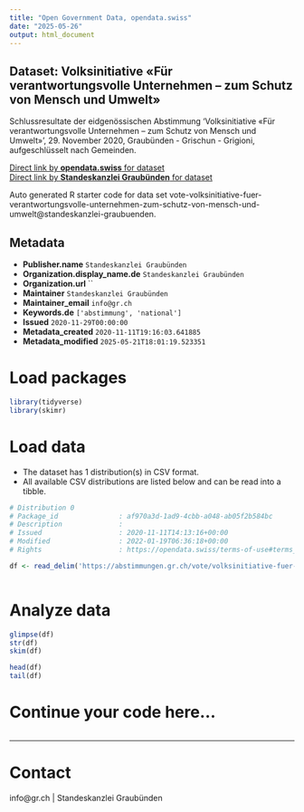 ```yaml
---
title: "Open Government Data, opendata.swiss"
date: "2025-05-26"
output: html_document
---
```


## Dataset: Volksinitiative «Für verantwortungsvolle Unternehmen – zum Schutz von Mensch und Umwelt»

Schlussresultate der eidgenössischen Abstimmung 'Volksinitiative «Für verantwortungsvolle Unternehmen – zum Schutz von Mensch und Umwelt»', 29. November 2020, Graubünden - Grischun - Grigioni, aufgeschlüsselt nach Gemeinden.

[Direct link by **opendata.swiss** for dataset](https://opendata.swiss/de/dataset/volksinitiative-fur-verantwortungsvolle-unternehmen-zum-schutz-von-mensch-und-umwelt)<br>
[Direct link by **Standeskanzlei Graubünden** for dataset](https://abstimmungen.gr.ch/vote/volksinitiative-fuer-verantwortungsvolle-unternehmen-zum-schutz-von-mensch-und-umwelt/data)

Auto generated R starter code for data set vote-volksinitiative-fuer-verantwortungsvolle-unternehmen-zum-schutz-von-mensch-und-umwelt@standeskanzlei-graubuenden.

## Metadata

- **Publisher.name** `Standeskanzlei Graubünden`
- **Organization.display_name.de** `Standeskanzlei Graubünden`
- **Organization.url** ``
- **Maintainer** `Standeskanzlei Graubünden`
- **Maintainer_email** `info@gr.ch`
- **Keywords.de** `['abstimmung', 'national']`
- **Issued** `2020-11-29T00:00:00`
- **Metadata_created** `2020-11-11T19:16:03.641885`
- **Metadata_modified** `2025-05-21T18:01:19.523351`


# Load packages

```r

library(tidyverse)
library(skimr)

```

# Load data

-   The dataset has 1 distribution(s) in CSV format.
-   All available CSV distributions are listed below and can be read into a tibble.

```r

# Distribution 0
# Package_id               : af970a3d-1ad9-4cbb-a048-ab05f2b584bc
# Description              : 
# Issued                   : 2020-11-11T14:13:16+00:00
# Modified                 : 2022-01-19T06:36:18+00:00
# Rights                   : https://opendata.swiss/terms-of-use#terms_by

df <- read_delim('https://abstimmungen.gr.ch/vote/volksinitiative-fuer-verantwortungsvolle-unternehmen-zum-schutz-von-mensch-und-umwelt/data-csv')



```

# Analyze data

```r

glimpse(df)
str(df)
skim(df)

head(df)
tail(df)

```

# Continue your code here...

```r

```

------------------------------------------------------------------------

# Contact

info@gr.ch | Standeskanzlei Graubünden
